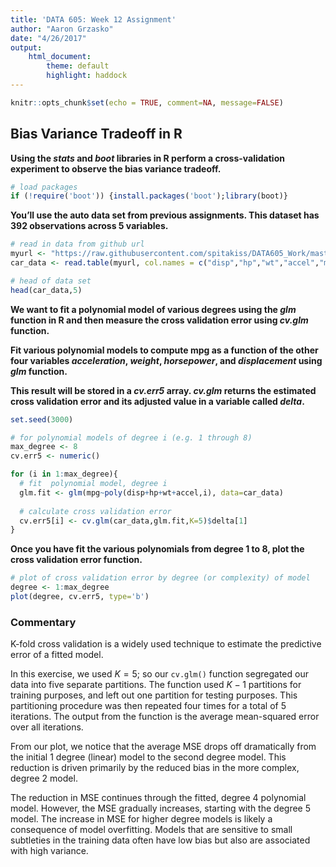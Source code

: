 ```yaml
---
title: 'DATA 605: Week 12 Assignment'
author: "Aaron Grzasko"
date: "4/26/2017"
output: 
    html_document:
        theme: default
        highlight: haddock
---
```


```r
knitr::opts_chunk$set(echo = TRUE, comment=NA, message=FALSE)
```

## Bias Variance Tradeoff in R  
  
**Using the *stats* and *boot* libraries in R perform a cross-validation experiment to observe the bias variance tradeoff.**  
  
```r
# load packages
if (!require('boot')) {install.packages('boot');library(boot)}
```
  
**You'll use the auto data set from previous assignments. This dataset has 392 observations across 5 variables.**  

```r
# read in data from github url
myurl <- "https://raw.githubusercontent.com/spitakiss/DATA605_Work/master/Week11/auto-mpg.data"
car_data <- read.table(myurl, col.names = c("disp","hp","wt","accel","mpg"))

# head of data set
head(car_data,5)

```

**We want to fit a polynomial model of various degrees using the *glm* function in R and then measure the cross validation error using *cv.glm* function.**  
  
**Fit various polynomial models to compute mpg as a function of the other four variables *acceleration*, *weight*, *horsepower*, and *displacement* using *glm* function.**  
  
**This result will be stored in a *cv.err5* array.  *cv.glm* returns the estimated cross validation error and its adjusted value in a variable called *delta*.**


```r
set.seed(3000)

# for polynomial models of degree i (e.g. 1 through 8)
max_degree <- 8
cv.err5 <- numeric()

for (i in 1:max_degree){
  # fit  polynomial model, degree i
  glm.fit <- glm(mpg~poly(disp+hp+wt+accel,i), data=car_data)
  
  # calculate cross validation error
  cv.err5[i] <- cv.glm(car_data,glm.fit,K=5)$delta[1]
}
```

**Once you have fit the various polynomials from degree 1 to 8, plot the cross validation error function.**  

```r
# plot of cross validation error by degree (or complexity) of model
degree <- 1:max_degree
plot(degree, cv.err5, type='b')

```
  
### Commentary  

K-fold cross validation is a widely used technique to estimate the predictive error of a fitted model.  
  
In this exercise, we used $K=5$; so our `cv.glm()` function segregated our data into five separate partitions.  The function used $K-1$ partitions for training purposes, and left out one partition for testing purposes.  This partitioning procedure was then repeated four times for a total of 5 iterations.  The output from the function is the average mean-squared error over all iterations.  
  
From our plot, we notice that the average MSE drops off dramatically from the initial 1 degree (linear) model to the second degree model.  This reduction is driven primarily by the reduced bias in the more complex, degree 2 model.   
  
The reduction in MSE continues through the fitted, degree 4 polynomial model.  However, the MSE gradually increases, starting with the degree 5 model.  The increase in MSE for higher degree models is likely a consequence of model overfitting.  Models that are sensitive to small subtleties in the training data often have low bias but also are associated with high variance.   
  


  


